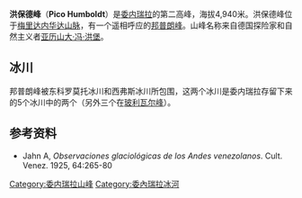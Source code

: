 {{Infobox mountain
| name = 洪保德峰
| Photo = Pico Humboldt.jpg
| photo_caption = Pico Humboldt as seen from the Coromoto-La Verde trail.
| Elevation = 4940
| elevation_ref =
| prominence =
| Location = [[梅里达|梅里达]]
| Range = [[梅里达内华达山脉|梅里达内华达山脉]]
| Coordinates = {{Coord|8|33|N|70|59|W|type:mountain|display=inline,title}}
| topo =
| type =
| age =
| first_ascent = 1911 by [[Alfredo_Jahn|Alfredo Jahn]]
| easiest_route = Laguna del Suero
}}

'''洪保德峰'''（'''Pico Humboldt'''）是[[委内瑞拉|委内瑞拉]]的第二高峰，海拔4,940米。洪保德峰位于[[梅里达内华达山脉|梅里达内华达山脉]]，有一个遥相呼应的[[邦普朗峰|邦普朗峰]]。山峰名称来自德国探险家和自然主义者[[亚历山大·冯·洪堡|亚历山大·冯·洪堡]]。

==冰川==
邦普朗峰被东科罗莫托冰川和西弗斯冰川所包围，这两个冰川是委内瑞拉存留下来的5个冰川中的两个（另外三个在[[玻利瓦尔峰|玻利瓦尔峰]]）。

==参考资料==
* Jahn A, ''Observaciones glaciológicas de los Andes venezolanos''. Cult. Venez. 1925, 64:265-80

{{DEFAULTSORT:Humboldt}}
[[Category:委内瑞拉山峰|Category:委内瑞拉山峰]]
[[Category:委內瑞拉冰河|Category:委內瑞拉冰河]]

{{Venezuela-stub}}